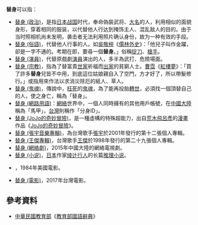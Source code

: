 '''替身'''可以指：
{{wiktionary}}
*[[影武者|替身 (政治)]]，是指[[战国时代_(日本)|日本战国]]时代，奉命偽裝武将、[[大名_(称谓)|大名]]的人，利用相似的面貌身形，穿着相同的服装，以代替他人行达到掩饰主人、混乱敌人的目的。由于当时照相机尚未发明，袭击者无法利用照片确认身份，故为一种有效的手段。
*[[捉刀|替身 (俗語)]]，代替他人行事的人。如[[吳敬梓|吳敬梓]]《[[儒林外史|儒林外史]]》：「他兒子叫作金躍，卻是一字不通的。考期在即，要尋一個'''替身'''。」俗稱[[捉刀|捉刀]]、[[枪手|槍手]]。
*[[替身演員|替身 (演員)]]，代替原戲劇[[演員|演員]]演出的人，多半為武打、危險場面。
*[[替身_(宗教)|替身 (宗教)]]，指為了替富貴[[世家|世家]]祈福而[[出家|出家]]的貧窮人士。[[曹雪芹|曹霑]]《[[紅樓夢|紅樓夢]]》：「買了許多'''替身'''兒皆不中用，到底這位姑娘親自入了空門，方才好了，所以帶髮修行。」或指用來作法以求消災除厄的紙人、草人。
*[[替身_(鬼魂)|替身 (鬼魂)]]，傳說中，[[枉死|枉死]]的[[鬼魂|鬼魂]]，為了能再投胎[[轉世|轉世]]，必須找一個頂替自己的人，使之身亡，稱為「替身」。
*[[马甲_(网络用语)|替身 (網路用語)]]：[[網絡|網絡]]世界中，一個人同時擁有的其他用戶帳號，在[[中國大陸|中國大陸]]稱為「馬甲」，[[台灣|台灣]]則稱作「分身ID」。
*[[替身_(JoJo的奇妙冒險)|替身 (JoJo的奇妙冒險)]]，是一種虛構的特殊超能力，出自[[荒木飛呂彥|荒木飛呂彥]]的[[漫畫|漫畫]]作品《[[JoJo的奇妙冒險|JoJo的奇妙冒險]]》。
*[[替身_(張宇音樂專輯)|替身 (張宇音樂專輯)]]，為台灣歌手[[張宇|張宇]]於2001年發行的第十二張個人專輯。
*[[替身_(王傑專輯)|替身 (王傑專輯)]]，台灣歌手[[王傑_(歌手)|王傑]]於1998年發行的第二十九張個人專輯。
*[[替身_(網絡劇)|替身 (網絡劇)]]，2015年中國大陸的網絡電視劇。
*[[Another|替身 (小说)]]，[[日本|日本]]作家[[绫辻行人|绫辻行人]]的长篇[[推理小说|推理小说]]。
*{{le|替身 (1984年電影)|Body Double}}，1984年美國電影。
*[[替身_(電影)|替身 (電影)]]，2017年台灣電影。

== 參考資料 ==
*[[中華民國教育部|中華民國教育部]]《[[教育部國語辭典|教育部國語辭典]]》

{{disambig|Cat=二字作品消歧義}}